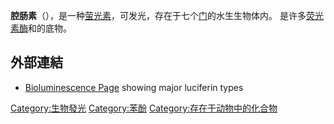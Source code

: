 {{chemref|time=2010-01-20T10:53:03+00:00}}
{{chembox
|ImageFile=Coelenterazine.png
|ImageSize=220px
|IUPACName=6-(4-hydroxyphenyl)-2-[(4-hydroxyphenyl)methyl]-8-(phenylmethyl)-7H-imidazo[3,2-a]pyrazin-3-one
|OtherNames=腔肠素（Coelenterazine），花虫型荧光素（Renilla luciferin）
|Section1= {{Chembox Identifiers
| CASNo = 55779-48-1
| CASNo_Ref = {{cascite|changed|??}}
|   PubChem = 2830
|   SMILES = C1=CC=C(C=C1)CC2=C3N=C(C(=O)N3C=C(N2)C4=CC=C(C=C4)O)CC5=CC=C(C=C5)O
|  ChEBI_Ref  = {{ebicite|correct|EBI}}|  ChEBI  =  2311
|  StdInChI_Ref  = {{stdinchicite|correct|chemspider}}|  StdInChI  =  1S/C26H21N3O3/c30-20-10-6-18(7-11-20)15-23-26(32)29-16-24(19-8-12-21(31)13-9-19)27-22(25(29)28-23)14-17-4-2-1-3-5-17/h1-13,16,27,30-31H,14-15H2
|  StdInChIKey_Ref  = {{stdinchicite|correct|chemspider}}|  StdInChIKey  =  YHIPILPTUVMWQT-UHFFFAOYSA-N
|  ChemSpiderID_Ref  = {{chemspidercite|correct|chemspider}}|  ChemSpiderID  =  2728
|  InChI  = 1S/C26H21N3O3/c30-20-10-6-18(7-11-20)15-23-26(32)29-16-24(19-8-12-21(31)13-9-19)27-22(25(29)28-23)14-17-4-2-1-3-5-17/h1-13,16,27,30-31H,14-15H2
}}
|Section2= {{Chembox Properties
|  Formula=C<sub>26</sub>H<sub>21</sub>N<sub>3</sub>O<sub>3</sub>
|  MolarMass=423.463
|  Appearance=橘黄色晶体
|  Density=
|  MeltingPt=175-178°C
|  BoilingPt=
|  Solubility=
  }}
|Section3= {{Chembox Hazards
|  MainHazards=
|  FlashPt=
|  Autoignition=
  }}
}}

'''腔肠素'''（{{lang-en|Coelenterazine}}），是一种[[萤光素|萤光素]]，可发光，存在于七个[[门_(生物)|门]]的水生生物体内。
是许多[[荧光素酶|荧光素酶]]和{{link-en|光蛋白|Photoprotein}}的底物。

== 外部連結 ==
*[http://www.lifesci.ucsb.edu/~biolum/chem/detail1.html Bioluminescence Page] {{Wayback|url=http://www.lifesci.ucsb.edu/~biolum/chem/detail1.html |date=20130622124112 }} showing major luciferin types

[[Category:生物發光|Category:生物發光]]
[[Category:苯酚|Category:苯酚]]
[[Category:存在于动物中的化合物|Category:存在于动物中的化合物]]